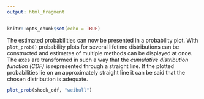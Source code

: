 ```yaml
---
output: html_fragment
---
```


```r
knitr::opts_chunk$set(echo = TRUE)
```

The estimated probabilities can now be presented in a probability plot. With `plot_prob()` probability plots for several lifetime distributions can be constructed and estimates of multiple methods can be displayed at once. The axes are transformed in such a way that the _cumulative distribution function (CDF)_ is represented through a straight line. If the plotted probabilities lie on an approximately straight line it can be said that the chosen distribution is adequate.

```r
plot_prob(shock_cdf, "weibull")
```

